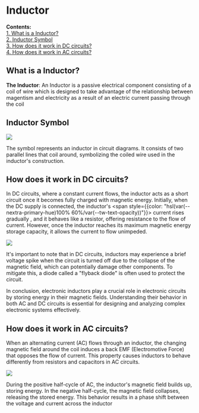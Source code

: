 
# Inductor
**Contents:**\
[1. What is a Inductor?](#what-is-a-inductor)\
[2. Inductor Symbol](#inductor-symbol)\
[3. How does it work in DC circuits?](#how-does-it-work-in-dc-circuits)\
[4. How does it work in AC circuits?](#how-does-it-work-in-ac-circuits)

## What is a Inductor?

**The Inductor**: An Inductor is a passive electrical component consisting of a coil of
wire which is designed to take advantage of the relationship between magentism and
electricity as a result of an electric current passing through the coil

## Inductor Symbol

<Image src="/inductorSymbols.gif" caption="Inductor Symbols" />

The symbol represents an inductor in circuit diagrams. It consists of two parallel
lines that coil around, symbolizing the coiled wire used in the inductor's construction.

## How does it work in DC circuits?

In DC circuits, where a constant current flows, the inductor acts as a short circuit once it becomes fully charged with magnetic energy. Initially, when the DC supply is connected, the inductor's <span style={{color: "hsl(var(--nextra-primary-hue)100% 60%/var(--tw-text-opacity))"}}> current rises gradually </span>, and it behaves like a resistor, offering resistance to the flow of current. However, once the inductor reaches its maximum magnetic energy storage capacity, it allows the current to flow unimpeded.

<Image src="/Inductor_DC_AtStart.gif" caption="Inductor in DC circuit (Current and time)" />

It's important to note that in DC circuits, inductors may experience a brief voltage spike when the circuit is turned off due to the collapse of the magnetic field, which can potentially damage other components. To mitigate this, a diode called a "flyback diode" is often used to protect the circuit.

In conclusion, electronic inductors play a crucial role in electronic circuits by storing energy in their magnetic fields. Understanding their behavior in both AC and DC circuits is essential for designing and analyzing complex electronic systems effectively.

## How does it work in AC circuits?

When an alternating current (AC) flows through an inductor, the changing magnetic field around the coil induces a back EMF (Electromotive Force) that opposes the flow of current. This property causes inductors to behave differently from resistors and capacitors in AC circuits.

<Image src="/Inductor_AC_AtStart.png" caption="Inductor in AC circuit (Current and time)" />

During the positive half-cycle of AC, the inductor's magnetic field builds up, storing energy. In the negative half-cycle, the magnetic field collapses, releasing the stored energy. This behavior results in a phase shift between the voltage and current across the inductor
